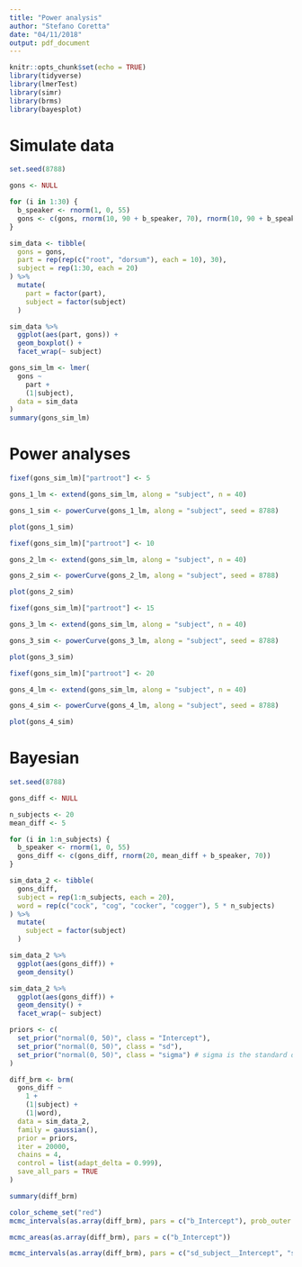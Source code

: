 ```yaml
---
title: "Power analysis"
author: "Stefano Coretta"
date: "04/11/2018"
output: pdf_document
---
```


```r
knitr::opts_chunk$set(echo = TRUE)
library(tidyverse)
library(lmerTest)
library(simr)
library(brms)
library(bayesplot)
```

# Simulate data

```r
set.seed(8788)

gons <- NULL

for (i in 1:30) {
  b_speaker <- rnorm(1, 0, 55)
  gons <- c(gons, rnorm(10, 90 + b_speaker, 70), rnorm(10, 90 + b_speaker, 70) + 5)
}

sim_data <- tibble(
  gons = gons,
  part = rep(rep(c("root", "dorsum"), each = 10), 30),
  subject = rep(1:30, each = 20)
) %>%
  mutate(
    part = factor(part),
    subject = factor(subject)
  )
```

```r
sim_data %>%
  ggplot(aes(part, gons)) +
  geom_boxplot() +
  facet_wrap(~ subject)
```

```r
gons_sim_lm <- lmer(
  gons ~
    part +
    (1|subject),
  data = sim_data
)
summary(gons_sim_lm)
```

# Power analyses

```r
fixef(gons_sim_lm)["partroot"] <- 5

gons_1_lm <- extend(gons_sim_lm, along = "subject", n = 40)

gons_1_sim <- powerCurve(gons_1_lm, along = "subject", seed = 8788)
```

```r
plot(gons_1_sim)
```

```r
fixef(gons_sim_lm)["partroot"] <- 10

gons_2_lm <- extend(gons_sim_lm, along = "subject", n = 40)

gons_2_sim <- powerCurve(gons_2_lm, along = "subject", seed = 8788)
```

```r
plot(gons_2_sim)
```

```r
fixef(gons_sim_lm)["partroot"] <- 15

gons_3_lm <- extend(gons_sim_lm, along = "subject", n = 40)

gons_3_sim <- powerCurve(gons_3_lm, along = "subject", seed = 8788)
```

```r
plot(gons_3_sim)
```

```r
fixef(gons_sim_lm)["partroot"] <- 20

gons_4_lm <- extend(gons_sim_lm, along = "subject", n = 40)

gons_4_sim <- powerCurve(gons_4_lm, along = "subject", seed = 8788)
```

```r
plot(gons_4_sim)
```

# Bayesian

```r
set.seed(8788)

gons_diff <- NULL

n_subjects <- 20
mean_diff <- 5

for (i in 1:n_subjects) {
  b_speaker <- rnorm(1, 0, 55)
  gons_diff <- c(gons_diff, rnorm(20, mean_diff + b_speaker, 70))
}

sim_data_2 <- tibble(
  gons_diff,
  subject = rep(1:n_subjects, each = 20),
  word = rep(c("cock", "cog", "cocker", "cogger"), 5 * n_subjects)
) %>%
  mutate(
    subject = factor(subject)
  )
```

```r
sim_data_2 %>%
  ggplot(aes(gons_diff)) +
  geom_density()
```

```r
sim_data_2 %>%
  ggplot(aes(gons_diff)) +
  geom_density() +
  facet_wrap(~ subject)
```

```r
priors <- c(
  set_prior("normal(0, 50)", class = "Intercept"),
  set_prior("normal(0, 50)", class = "sd"),
  set_prior("normal(0, 50)", class = "sigma") # sigma is the standard deviation of the error term
)

diff_brm <- brm(
  gons_diff ~
    1 +
    (1|subject) +
    (1|word),
  data = sim_data_2,
  family = gaussian(),
  prior = priors,
  iter = 20000,
  chains = 4,
  control = list(adapt_delta = 0.999),
  save_all_pars = TRUE
)
```

```r
summary(diff_brm)
```

```r
color_scheme_set("red")
mcmc_intervals(as.array(diff_brm), pars = c("b_Intercept"), prob_outer = 0.95)
```

```r
mcmc_areas(as.array(diff_brm), pars = c("b_Intercept"))
```

```r
mcmc_intervals(as.array(diff_brm), pars = c("sd_subject__Intercept", "sd_word__Intercept", "sigma"))
```

